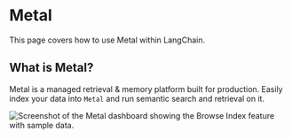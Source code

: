 # Metal

This page covers how to use Metal within LangChain.

## What is Metal?

Metal is a managed retrieval & memory platform built for production. Easily index your data into `Metal` and run semantic search and retrieval on it.

![Screenshot of the Metal dashboard showing the Browse Index feature with sample data.](/img/MetalDash.png "Metal Dashboard Interface")


